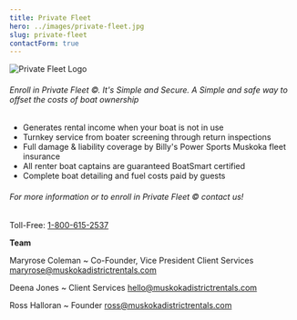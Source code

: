 ```yaml
---
title: Private Fleet
hero: ../images/private-fleet.jpg
slug: private-fleet
contactForm: true
---
```


![Private Fleet Logo](../images/private-fleet-logo.png)

###### Enroll in Private Fleet ©. It's Simple and Secure. A Simple and safe way to offset the costs of boat ownership

- Generates rental income when your boat is not in use
- Turnkey service from boater screening through return inspections
- Full damage & liability coverage by Billy's Power Sports Muskoka fleet insurance
- All renter boat captains are guaranteed BoatSmart certified
- Complete boat detailing and fuel costs paid by guests

###### For more information or to enroll in Private Fleet © contact us!

Toll-Free: <a href="tel:18006152537">1-800-615-2537</a>

**Team**

Maryrose Coleman ~ Co-Founder, Vice President Client Services
<maryrose@muskokadistrictrentals.com>

Deena Jones ~ Client Services
<hello@muskokadistrictrentals.com>

Ross Halloran ~ Founder
<ross@muskokadistrictrentals.com>
